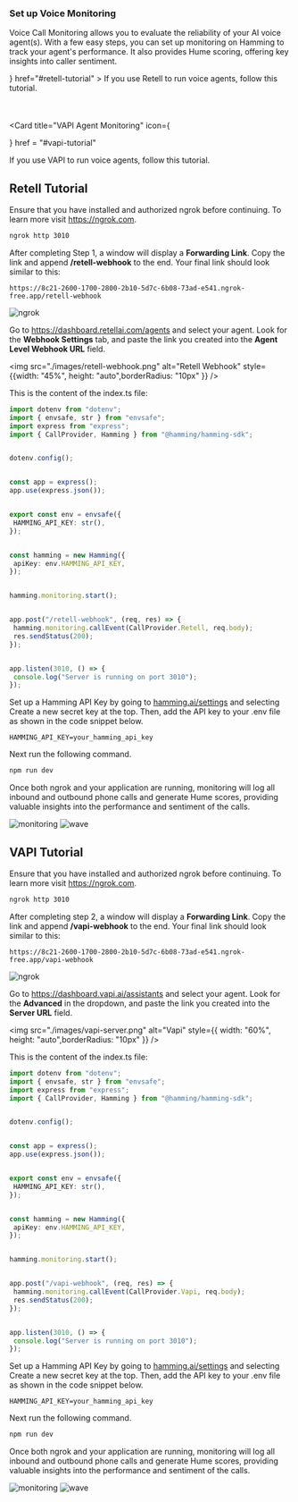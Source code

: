 ### Set up Voice Monitoring

Voice Call Monitoring allows you to evaluate the reliability of your AI voice agent(s). With a few easy steps, you can set up monitoring on Hamming to track your agent's performance. It also provides Hume scoring, offering key insights into caller sentiment.


<CardGroup cols={2}>
  <Card 
  title="Retell Agent Monitoring" 
  icon = {<svg width="50" height="50" viewBox="0 0 768 768" fill="none" xmlns="http://www.w3.org/2000/svg">
<rect width="50" height="50" fill="none"/>
<path fill-rule="evenodd" clip-rule="evenodd" d="M319.132 221.838C340.626 221.838 358.051 204.413 358.051 182.919C358.051 161.425 340.626 144 319.132 144C297.637 144 280.213 161.425 280.213 182.919C280.213 204.413 297.637 221.838 319.132 221.838ZM478.632 384C503.175 372.719 520.216 347.917 520.216 319.136C520.216 279.729 488.271 247.784 448.865 247.784C420.085 247.784 395.284 264.824 384.002 289.366C372.72 264.824 347.919 247.784 319.138 247.784C279.732 247.784 247.787 279.729 247.787 319.136C247.787 347.917 264.829 372.719 289.372 384C264.829 395.282 247.787 420.083 247.787 448.865C247.787 488.271 279.732 520.216 319.138 520.216C347.919 520.216 372.72 503.176 384.002 478.635C395.284 503.176 420.085 520.216 448.865 520.216C488.271 520.216 520.216 488.271 520.216 448.865C520.216 420.083 503.175 395.282 478.632 384ZM384.002 419.095C391.119 403.613 403.616 391.117 419.098 384C403.616 376.884 391.119 364.387 384.002 348.905C376.884 364.387 364.387 376.884 348.905 384C364.387 391.117 376.884 403.613 384.002 419.095ZM474.81 182.919C474.81 197.248 463.193 208.865 448.864 208.865C434.534 208.865 422.918 197.248 422.918 182.919C422.918 168.589 434.534 156.973 448.864 156.973C463.193 156.973 474.81 168.589 474.81 182.919ZM182.919 345.08C197.248 345.08 208.865 333.464 208.865 319.134C208.865 304.805 197.248 293.188 182.919 293.188C168.589 293.188 156.973 304.805 156.973 319.134C156.973 333.464 168.589 345.08 182.919 345.08ZM345.083 585.08C345.083 599.409 333.467 611.026 319.137 611.026C304.808 611.026 293.191 599.409 293.191 585.08C293.191 570.75 304.808 559.134 319.137 559.134C333.467 559.134 345.083 570.75 345.083 585.08ZM585.083 474.81C599.412 474.81 611.029 463.193 611.029 448.864C611.029 434.534 599.412 422.918 585.083 422.918C570.753 422.918 559.137 434.534 559.137 448.864C559.137 463.193 570.753 474.81 585.083 474.81ZM202.384 182.918C202.384 193.666 193.671 202.378 182.924 202.378C172.177 202.378 163.465 193.666 163.465 182.918C163.465 172.171 172.177 163.459 182.924 163.459C193.671 163.459 202.384 172.171 202.384 182.918ZM182.924 604.542C193.671 604.542 202.384 595.83 202.384 585.083C202.384 574.335 193.671 565.623 182.924 565.623C172.177 565.623 163.465 574.335 163.465 585.083C163.465 595.83 172.177 604.542 182.924 604.542ZM604.542 585.083C604.542 595.83 595.83 604.542 585.083 604.542C574.335 604.542 565.623 595.83 565.623 585.083C565.623 574.335 574.335 565.623 585.083 565.623C595.83 565.623 604.542 574.335 604.542 585.083ZM585.083 202.378C595.83 202.378 604.542 193.666 604.542 182.918C604.542 172.171 595.83 163.459 585.083 163.459C574.335 163.459 565.623 172.171 565.623 182.918C565.623 193.666 574.335 202.378 585.083 202.378ZM487.783 585.08C487.783 606.574 470.359 623.999 448.864 623.999C427.37 623.999 409.945 606.574 409.945 585.08C409.945 563.586 427.37 546.161 448.864 546.161C470.359 546.161 487.783 563.586 487.783 585.08ZM585.083 358.054C606.577 358.054 624.002 340.629 624.002 319.135C624.002 297.64 606.577 280.216 585.083 280.216C563.589 280.216 546.164 297.64 546.164 319.135C546.164 340.629 563.589 358.054 585.083 358.054ZM221.838 448.867C221.838 470.361 204.413 487.786 182.919 487.786C161.425 487.786 144 470.361 144 448.867C144 427.373 161.425 409.948 182.919 409.948C204.413 409.948 221.838 427.373 221.838 448.867Z" fill="white"/>
</svg>}
  href="#retell-tutorial"
>
If you use Retell to run voice agents, follow this tutorial.
  </Card>

  <Card 
  title="VAPI Agent Monitoring" 
  icon={<svg version="1.0" xmlns="http://www.w3.org/2000/svg"
 width="50" height="50" viewBox="0 0 1700.000000 2700.000000"
 preserveAspectRatio="xMidYMid meet">

<g transform="translate(0.000000,1284.000000) scale(0.100000,-0.100000)"
fill="#ffffff" stroke="none">
<path d="M2875 6140 c467 -39 962 -245 1277 -531 116 -104 318 -326 370 -405
117 -176 356 -643 677 -1319 216 -453 290 -607 651 -1342 248 -504 311 -597
453 -668 104 -52 171 -26 312 120 97 101 108 120 454 825 352 715 856 1718
944 1880 142 260 158 284 321 480 224 269 479 481 731 609 255 128 475 189
812 226 178 19 275 19 483 0 273 -25 398 -44 545 -81 224 -57 374 -125 550
-250 157 -112 202 -149 364 -302 272 -258 362 -374 501 -647 132 -258 168
-377 189 -622 14 -152 14 -391 1 -503 -16 -135 -84 -406 -140 -557 -82 -218
38 29 -1800 -3688 -2035 -4116 -2219 -4484 -2276 -4575 -174 -273 -428 -531
-713 -724 -109 -74 -354 -197 -460 -230 -211 -67 -553 -129 -706 -128 -130 0
-493 46 -619 78 -196 49 -514 192 -669 300 -253 177 -473 401 -637 650 -93
141 -391 740 -1387 2794 -140 289 -403 824 -583 1190 -180 366 -357 726 -393
800 -91 191 -944 1942 -1224 2515 -427 870 -505 1042 -558 1227 -56 192 -70
308 -70 593 0 249 10 368 40 476 9 30 25 90 36 134 12 44 39 121 60 172 21 51
39 99 39 106 0 8 15 38 34 65 18 28 36 62 40 76 17 68 238 355 383 497 194
190 303 271 525 391 266 143 506 241 748 305 288 76 409 87 695 63z"/>
</g>
</svg>}
  href = "#vapi-tutorial"
>
If you use VAPI to run voice agents, follow this tutorial.
</Card>


</CardGroup>



## Retell Tutorial

<Note> 

Ensure that you have installed and authorized ngrok before continuing. To learn more visit https://ngrok.com.

</Note>

<Steps>


 <Step title="Start ngrok" >

  ```bash
ngrok http 3010
```
 
  </Step>

<Step title="Set up Retell AI Webhook">

After completing Step 1, a window will display a **Forwarding Link**. Copy the link and append **/retell-webhook** to the end. Your final link should look similar to this:

```
https://8c21-2600-1700-2800-2b10-5d7c-6b08-73ad-e541.ngrok-free.app/retell-webhook
```


<Accordion icon="terminal" title="Finding Your Forwarding Link">
<img src="./images/ngrok-setup-screen.png" alt="ngrok" style={{ width: "100%", height: "auto",borderRadius: "10px" }} />
</Accordion>



Go to https://dashboard.retellai.com/agents and select your agent. Look for the **Webhook Settings** tab, and paste the link you created into the **Agent Level Webhook URL** field.


<img src="./images/retell-webhook.png" alt="Retell Webhook" style={{width: "45%", height: "auto",borderRadius: "10px" }} />

  </Step>

<Step title="Create a Node.js server that handles the webhook request">

This is the content of the index.ts file:

```typescript
import dotenv from "dotenv";
import { envsafe, str } from "envsafe";
import express from "express";
import { CallProvider, Hamming } from "@hamming/hamming-sdk";


dotenv.config();


const app = express();
app.use(express.json());


export const env = envsafe({
 HAMMING_API_KEY: str(),
});


const hamming = new Hamming({
 apiKey: env.HAMMING_API_KEY,
});


hamming.monitoring.start();


app.post("/retell-webhook", (req, res) => {
 hamming.monitoring.callEvent(CallProvider.Retell, req.body);
 res.sendStatus(200);
});


app.listen(3010, () => {
 console.log("Server is running on port 3010");
});
```

  </Step>


<Step title="Set up your .env file" >


Set up a Hamming API Key by going to [hamming.ai/settings](https://app.hamming.ai/settings) and selecting Create a new secret key at the top. Then, add the API key to your .env file as shown in the code snippet below.

```
HAMMING_API_KEY=your_hamming_api_key
```

Next run the following command.

```bash
npm run dev
```

  </Step>

<Step title="Monitor Calls" >


Once both ngrok and your application are running, monitoring will log all inbound and outbound phone calls and generate Hume scores, providing valuable insights into the performance and sentiment of the calls.

<Accordion icon="phone" title="Monitoring Page">

<div style={{ display: "flex", justifyContent: "space-between" }}>
 <img src="./images/monitoring-screen.png" alt="monitoring" style={{ width: "90%", height: "auto",borderRadius: "10px" }} />
<img src="./images/wave-form.png" alt="wave" style={{ width: "85%", height: "auto",borderRadius: "10px" }} />
</div>
</Accordion>

  </Step>

</Steps>

## VAPI Tutorial

<Note> 

Ensure that you have installed and authorized ngrok before continuing. To learn more visit https://ngrok.com.

</Note>

<Steps>



 <Step title="Start ngrok" >

  ```bash
ngrok http 3010
```
 
  </Step>

<Step title="Set up VAPI AI Webhook">

After completing step 2, a window will display a **Forwarding Link**. Copy the link and append **/vapi-webhook** to the end. Your final link should look similar to this:

```
https://8c21-2600-1700-2800-2b10-5d7c-6b08-73ad-e541.ngrok-free.app/vapi-webhook
```


<Accordion icon="terminal" title="Finding Your Forwarding Link">
<img src="./images/ngrok-setup-screen.png" alt="ngrok" style={{ width: "100%", height: "auto",borderRadius: "10px" }} />
</Accordion>



Go to https://dashboard.vapi.ai/assistants and select your agent. Look for the **Advanced** in the dropdown, and paste the link you created into the **Server URL** field.

<img src="./images/vapi-server.png" alt="Vapi" style={{ width: "60%", height: "auto",borderRadius: "10px" }} />

  </Step>

<Step title="Create a Node.js server that handles the webhook request">

This is the content of the index.ts file:

```typescript
import dotenv from "dotenv";
import { envsafe, str } from "envsafe";
import express from "express";
import { CallProvider, Hamming } from "@hamming/hamming-sdk";


dotenv.config();


const app = express();
app.use(express.json());


export const env = envsafe({
 HAMMING_API_KEY: str(),
});


const hamming = new Hamming({
 apiKey: env.HAMMING_API_KEY,
});


hamming.monitoring.start();


app.post("/vapi-webhook", (req, res) => {
 hamming.monitoring.callEvent(CallProvider.Vapi, req.body);
 res.sendStatus(200);
});


app.listen(3010, () => {
 console.log("Server is running on port 3010");
});
```

  </Step>


<Step title="Set up your .env file" >


Set up a Hamming API Key by going to [hamming.ai/settings](https://app.hamming.ai/settings) and selecting Create a new secret key at the top. Then, add the API key to your .env file as shown in the code snippet below.

```
HAMMING_API_KEY=your_hamming_api_key
```

Next run the following command.

```bash
npm run dev
```

  </Step>

<Step title="Monitor Calls" >


Once both ngrok and your application are running, monitoring will log all inbound and outbound phone calls and generate Hume scores, providing valuable insights into the performance and sentiment of the calls.

<Accordion icon="phone" title="Monitoring Page">
<div style={{ display: "flex", justifyContent: "space-between" }}>
 <img src="./images/monitoring-screen.png" alt="monitoring" style={{ width: "90%", height: "auto",borderRadius: "10px" }} />
<img src="./images/wave-form.png" alt="wave" style={{ width: "85%", height: "auto",borderRadius: "10px" }} />
</div>
</Accordion>

  </Step>

</Steps>

